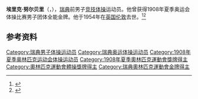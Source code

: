 {{NoteTA|G1=Sports}}
'''埃里克·努尔贝里'''（{{lang-sv|Erik Norberg}}，{{bd|1883年|9月30日|1954年|2月19日}}），[[瑞典|瑞典]]前男子[[竞技体操|竞技体操]]运动员。他曾获得1908年夏季奥运会体操比赛男子团体全能金牌。他于1954年在[[英国|英国]][[伦敦|伦敦]]去世。<ref>{{Cite web|title=Erik NORBERG|url=https://www.olympic.org/erik-norberg|accessdate=2021-03-21|work=International Olympic Committee|archive-date=2017-11-18|archive-url=https://web.archive.org/web/20171118222013/https://www.olympic.org/Erik-Norberg|dead-url=no}}</ref><ref name="SportsRef">{{cite Sports-Reference |url=https://www.sports-reference.com/olympics/athletes/no/erik-norberg-1.html |archive-url=https://web.archive.org/web/20200417204451/https://www.sports-reference.com/olympics/athletes/no/erik-norberg-1.html |archive-date=2020-04-17 |name=Erik Norberg |accessdate=2019-07-15}}</ref>

== 参考资料 ==
{{reflist}}

{{奥林匹克运动会体操比赛男子团体全能冠军|1908}}

{{Authority control}}
{{DEFAULTSORT:Norberg, Erik}}
[[Category:瑞典男子体操运动员|Category:瑞典男子体操运动员]]
[[Category:瑞典奥运体操运动员|Category:瑞典奥运体操运动员]]
[[Category:1908年夏季奥林匹克运动会体操运动员|Category:1908年夏季奥林匹克运动会体操运动员]]
[[Category:1908年夏季奧林匹克運動會獎牌得主|Category:1908年夏季奧林匹克運動會獎牌得主]]
[[Category:奧林匹克運動會體操獎牌得主|Category:奧林匹克運動會體操獎牌得主]]
[[Category:瑞典奧林匹克運動會金牌得主|Category:瑞典奧林匹克運動會金牌得主]]